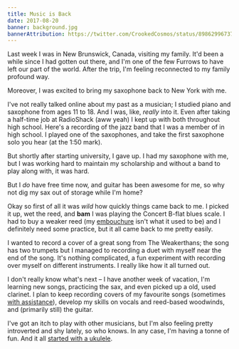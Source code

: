 ```yaml
---
title: Music is Back
date: 2017-08-20
banner: background.jpg
bannerAttribution: https://twitter.com/CrookedCosmos/status/898629967377907713
---
```


Last week I was in New Brunswick, Canada, visiting my family. It'd been a while since I had gotten out there, and I'm one of the few Furrows to have left our part of the world. After the trip, I'm feeling reconnected to my family profound way.

Moreover, I was excited to bring my saxophone back to New York with me.

I've not really talked online about my past as a musician; I studied piano and saxophone from ages 11 to 18. And I was, like, _really_ into it. Even after taking a half-time job at RadioShack (aww yeah) I kept up with both throughout high school. Here's a recording of the jazz band that I was a member of in high school. I played one of the saxophones, and take the first saxophone solo you hear (at the 1:50 mark).

<SoundCloud trackID="338714156" />

But shortly after starting university, I gave up. I had my saxophone with me, but I was working hard to maintain my scholarship and without a band to play along with, it was hard.

But I _do_ have free time now, and guitar has been awesome for me, so why not dig my sax out of storage while I'm home?

<Instagram url="https://www.instagram.com/p/BX8VJkLgT67/" />

Okay so first of all it was _wild_ how quickly things came back to me. I picked it up, wet the reed, and **bam** I was playing the Concert B-flat blues scale. I had to buy a weaker reed (my [embouchure][] isn't what it used to be) and I definitely need some practice, but it all came back to me pretty easily.

I wanted to record a cover of a great song from The Weakerthans; the song has two trumpets but I managed to recording a duet with myself near the end of the song. It's nothing complicated, a fun experiment with recording over myself on different instruments. I really like how it all turned out.

<SoundCloud trackID="338298000" />

I don't really know what's next – I have another week of vacation, I'm learning new songs, practicing the sax, and even picked up a old, used clarinet. I plan to keep recording covers of my favourite songs (sometimes [with assistance][cold_night]), develop my skills on vocals and reed-based woodwinds, and (primarily still) the guitar.

I've got an itch to play with other musicians, but I'm also feeling pretty introverted and shy lately, so who knows. In any case, I'm having a tonne of fun. And it all [started with a ukulele][uke].

[embouchure]: https://en.wikipedia.org/wiki/Embouchure
[cold_night]: https://soundcloud.com/ash-furrow/a-cold-night-close-to-the-end
[uke]: /blog/learning-guitar/
